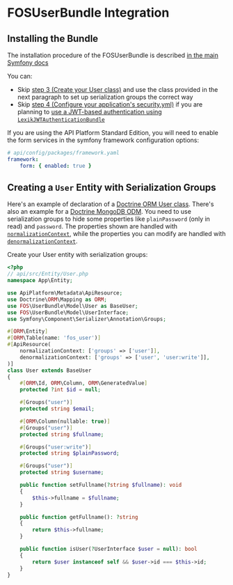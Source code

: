 # FOSUserBundle Integration

## Installing the Bundle

The installation procedure of the FOSUserBundle is described [in the main Symfony docs](https://symfony.com/doc/master/bundles/FOSUserBundle/index.html)

You can:

-   Skip [step 3 (Create your User class)](https://symfony.com/doc/master/bundles/FOSUserBundle/index.html#step-3-create-your-user-class)
    and use the class provided in the next paragraph to set up serialization groups the correct way
-   Skip [step 4 (Configure your application's security.yml)](https://symfony.com/doc/master/bundles/FOSUserBundle/index.html#step-4-configure-your-application-s-security-yml)
    if you are planning to [use a JWT-based authentication using `LexikJWTAuthenticationBundle`](jwt.md)

If you are using the API Platform Standard Edition, you will need to enable the form services in the symfony framework
configuration options:

```yaml
# api/config/packages/framework.yaml
framework:
    form: { enabled: true }
```

## Creating a `User` Entity with Serialization Groups

Here's an example of declaration of a [Doctrine ORM User class](https://github.com/FriendsOfSymfony/FOSUserBundle/blob/master/Resources/doc/index.rst#a-doctrine-orm-user-class).
There's also an example for a [Doctrine MongoDB ODM](https://github.com/FriendsOfSymfony/FOSUserBundle/blob/master/Resources/doc/index.rst#b-mongodb-user-class).
You need to use serialization groups to hide some properties like `plainPassword` (only in read) and `password`. The properties
shown are handled with [`normalizationContext`](serialization.md#normalization), while the properties
you can modify are handled with [`denormalizationContext`](serialization.md#denormalization).

Create your User entity with serialization groups:

```php
<?php
// api/src/Entity/User.php
namespace App\Entity;

use ApiPlatform\Metadata\ApiResource;
use Doctrine\ORM\Mapping as ORM;
use FOS\UserBundle\Model\User as BaseUser;
use FOS\UserBundle\Model\UserInterface;
use Symfony\Component\Serializer\Annotation\Groups;

#[ORM\Entity]
#[ORM\Table(name: 'fos_user')]
#[ApiResource(
    normalizationContext: ['groups' => ['user']],
    denormalizationContext: ['groups' => ['user', 'user:write']],
)]
class User extends BaseUser
{
    #[ORM\Id, ORM\Column, ORM\GeneratedValue]
    protected ?int $id = null;

    #[Groups("user")]
    protected string $email;

    #[ORM\Column(nullable: true)]
    #[Groups("user")]
    protected string $fullname;

    #[Groups("user:write")]
    protected string $plainPassword;

    #[Groups("user")]
    protected string $username;

    public function setFullname(?string $fullname): void
    {
        $this->fullname = $fullname;
    }

    public function getFullname(): ?string
    {
        return $this->fullname;
    }

    public function isUser(?UserInterface $user = null): bool
    {
        return $user instanceof self && $user->id === $this->id;
    }
}
```
